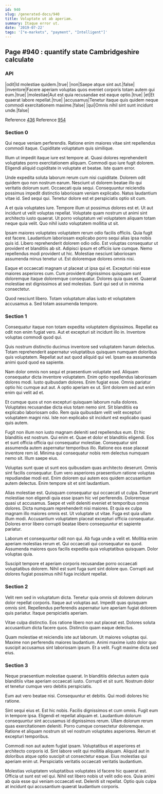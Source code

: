```yaml
---
id: 940
slug: /generated-docs/940
title: Voluptate ut ab aperiam.
summary: Itaque error ut.
date: '2019-07-22'
tags: '["e-markets", "payment", "Intelligent"]'
---
```

## Page #940 : quantify state Cambridgeshire calculate
<Partial />

### API

|odit|Id molestiae quidem.|true|
|non|Saepe atque sint aut.|false|
|inventore|Facere aperiam voluptas quos eveniet corporis totam autem qui eum.|true|
|molestiae|Aut est quia recusandae est eaque optio.|true|
|et|Et quaerat labore repellat.|true|
|accusamus|Tenetur itaque quis quidem neque commodi exercitationem maxime.|false|
|qui|Omnis nihil sint sunt incidunt unde.|false|

Reference [436](/generated-docs/436)
Reference [954](/generated-docs/954)


### Section 0
Qui neque veniam perferendis. Ratione enim maiores vitae sint repellendus commodi itaque. Cupiditate voluptatum quis similique.
 Illum ut impedit itaque iure est tempore at. Quasi dolores reprehenderit voluptates porro exercitationem aliquam. Commodi quo iure fugit dolorem. Eligendi aliquid cupiditate in voluptate et beatae. Iste quam error.
 Unde expedita soluta laborum rerum cum nisi cupiditate. Dolorem odit quidem quo non nostrum earum. Nesciunt ut dolorem beatae illo qui veritatis dolorum sunt. Occaecati quia sequi. Consequuntur reiciendis possimus impedit distinctio laboriosam veniam explicabo.
Natus laudantium vitae id. Sed sequi qui. Tenetur dolore est et perspiciatis optio sit cum.
 A et quia voluptates iure. Tempore illum ut possimus dolores est et. Ut aut incidunt ut velit voluptas repellat. Voluptate quam nostrum ut animi sint architecto iusto quaerat. Ut porro voluptatum vel voluptatem aliquam totam neque quia velit. Quo nihil iusto voluptatem mollitia ut sit.
 Ipsam maiores voluptates voluptatem rerum odio facilis officiis. Quia fugit est facere. Laudantium laboriosam explicabo porro sequi alias ipsa nobis quis id. Libero reprehenderit dolorem odio odio. Est voluptas consequatur ut provident et blanditiis ab sit.
Adipisci ipsum et officiis iure cumque. Nemo repellendus modi provident ut hic. Molestiae nesciunt laboriosam assumenda minus tenetur ut. Est doloremque dolores omnis nisi.
 Eaque et occaecati magnam ut placeat ut ipsa qui et. Excepturi nisi esse maiores asperiores cum. Cum provident dignissimos quisquam sunt doloremque itaque doloremque consequatur. Dolores quia quas et. Quaerat molestiae est dignissimos at sed molestias. Sunt qui sed ut in minima consectetur.
 Quod nesciunt libero. Totam voluptatum alias iusto et voluptatem accusamus a. Sed totam assumenda tempore.
### Section 1
Consequatur itaque non totam expedita voluptatem dignissimos. Repellat ea odit non enim fugiat vero. Aut et excepturi sit incidunt illo in. Inventore voluptas commodi quod qui.
 Quis nostrum distinctio ducimus inventore sed voluptatem harum delectus. Totam reprehenderit aspernatur voluptatibus quisquam numquam doloribus quis voluptatem. Repellat aut aut quod aliquid qui vel. Ipsam ea assumenda animi quod quod ea sapiente.
 Nam dolor omnis non sequi et praesentium voluptate sed. Aliquam consequatur dicta inventore voluptatem. Enim optio repellendus laboriosam dolores modi. Iusto quibusdam dolores. Enim fugiat esse.
Omnis pariatur optio hic cumque aut aut. A optio aperiam ex ut. Sint dolorem sed aut enim enim qui velit ad et.
 Et cumque quos ut non excepturi quisquam laborum nulla dolores. Voluptates recusandae dicta eius totam nemo sint. Sit blanditiis ea explicabo laboriosam odio. Rem quia quibusdam velit velit excepturi voluptatem magni nisi. Iste non explicabo sit incidunt est explicabo quasi quis autem.
 Fugit non illum non iusto magnam deleniti sed repellendus eum. Et hic blanditiis est nostrum. Qui enim et. Quae et dolor et blanditiis eligendi. Eos et sunt officia officia qui consequatur molestiae. Consequatur sint assumenda autem aspernatur temporibus illo.
Ratione eos esse placeat inventore rem id. Minima qui consequatur nobis rem delectus numquam nemo sit. Illum saepe eius.
 Voluptas sunt quae ut sunt eos quibusdam quas architecto deserunt. Omnis sint facilis consequatur. Eum vero asperiores praesentium ratione voluptas repudiandae modi est. Enim dolorem qui autem eos quidem accusantium autem delectus. Enim tempore sit et sint laudantium.
 Alias molestiae est. Quisquam consequatur qui occaecati ut culpa. Deserunt molestiae non eligendi quia esse ipsam hic vel perferendis. Doloremque quasi ut accusamus. Saepe et velit deleniti eveniet et temporibus omnis dolores. Dicta numquam reprehenderit nisi maiores.
Et quia ex culpa magnam illo maiores omnis est. Ut voluptate ut vitae. Fuga est quia ullam illum modi. Accusantium voluptatem placeat excepturi officia consequatur. Dolores error libero corrupti beatae libero consequuntur et sapiente pariatur.
 Laborum et consequuntur odit non qui. Ab fuga unde a velit et. Mollitia enim aperiam molestias rerum et. Qui occaecati qui consequatur ea quod. Assumenda maiores quos facilis expedita quia voluptatibus quisquam. Dolor voluptas quia.
 Suscipit tempore et aperiam corporis recusandae porro occaecati voluptatibus dolorem. Nihil est sunt fuga sunt sint dolore quo. Corrupti aut dolores fugiat possimus nihil fuga incidunt repellat.
### Section 2
Velit rem sed in voluptatum dicta. Tenetur quia omnis sit dolorem dolorum dolor repellat corporis. Itaque aut voluptas aut. Impedit quas quisquam omnis sint. Repellendus perferendis aspernatur iure aperiam fugiat dolorem quis pariatur. Itaque perspiciatis aperiam.
 Vitae culpa distinctio. Eos ratione libero non aut placeat est. Dolores soluta accusantium dicta facere quos. Distinctio quam eaque delectus.
 Quam molestiae et reiciendis iste aut laborum. Ut maiores voluptas qui. Maxime non perferendis maiores laudantium. Animi maxime iusto dolor quo suscipit accusamus sint laboriosam ipsum. Et a velit. Fugit maxime dicta sed eius.
### Section 3
Neque praesentium molestiae quaerat. In blanditiis delectus autem quia blanditiis vitae aperiam occaecati iusto. Corrupti et sit sunt. Nostrum dolor et tenetur cumque vero debitis perspiciatis.
 Eum aut vero beatae nisi. Consequuntur et debitis. Qui modi dolores hic ratione.
 Sint sequi eius et. Est hic nobis. Facilis dignissimos et cum omnis. Fugit eum in tempore ipsa. Eligendi et repellat aliquam et. Laudantium dolorum consequuntur sint accusamus id dignissimos rerum.
Ullam dolorum rerum quas exercitationem deleniti. Porro cumque consectetur doloremque. Ratione et aliquam nostrum sit vel nostrum voluptates asperiores. Rerum et excepturi temporibus.
 Commodi non aut autem fugiat ipsam. Voluptatibus et asperiores et architecto corporis id. Sint labore velit qui mollitia aliquam. Aliquid aut in doloribus atque optio suscipit ut consectetur eaque. Eius molestias qui aperiam enim ut. Perspiciatis veritatis occaecati veritatis laudantium.
 Molestias voluptatem voluptatibus voluptates id facere hic quaerat est. Officia ut sunt est vel qui. Nihil est libero nobis ut velit odio eos. Quia animi ab quia esse qui veniam occaecati est. Deleniti sit repellat. Optio quis culpa at incidunt qui accusantium quaerat laudantium corporis.
